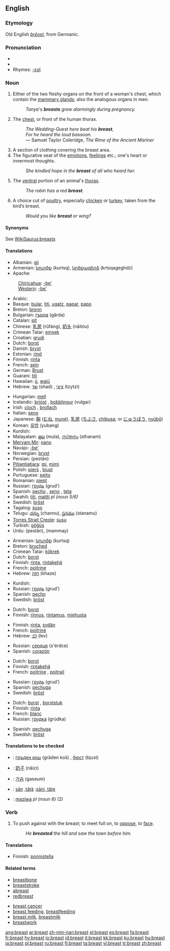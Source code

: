 ==English==
{{wikipedia}}

===Etymology===
Old English ''[[breost|brēost]]'', from Germanic.

===Pronunciation===
*{{IPA|/brɛst/}}
*{{audio|en-us-breast.ogg|Audio (US)}}
*Rhymes: [[Rhymes:English:-ɛst|-ɛst]]

===Noun===
{{en-noun}}

# Either of the two fleshy organs on the front of a woman's chest, which contain the [[mammary gland]]s; also the analogous organs in men.
#:''Tanya's '''breasts''' grew alarmingly during pregnancy.''
# The [[chest]], or front of the human thorax.
#: ''The Wedding-Guest here beat his '''breast''',''
#: ''For he heard the loud bassoon.''
#: — Samuel Taylor Coleridge, ''The Rime of the Ancient Mariner''
# A section of clothing  covering the breast area.
# The figurative seat of the [[emotions]], [[feelings]] etc.; one's heart or innermost thoughts.
#:''She kindled hope in the '''breast''' of all who heard her.''
# The [[ventral]] portion of an animal's [[thorax]].
#: ''The robin has a red '''breast'''.''
# A choice cut of [[poultry]], especially [[chicken]] or [[turkey]], taken from the bird’s breast.
#:''Would you like '''breast''' or wing?''

====Synonyms====
See [[WikiSaurus:breasts]]

====Translations====
{{trans-top|female organ}}
*Albanian: [[gji]]
*Armenian: [[կուրծք]] (kurtsq), [[կրծքագեղձ]] (krtsqageghdz)
*Apache:
:[[Chiricahua]]: [[-be’]]
:[[Western Apache|Western]]: [[-be’]]
*Arabic: {{ARchar|[[صدر]]}} {{Unicode|(ʂadr)}} {{m}}
*Basque: [[bular]], [[titi]], [[ugatz]], [[papar]], [[papo]]
*Breton: [[bronn]] {{f}}
*Bulgarian: [[гърда]] (gǎrda) {{f}}
*Catalan: [[pit]] {{m}}
*Chinese: [[乳房]] (rǔfáng), [[奶头]] (nǎitóu)
*Crimean Tatar: [[emşek]]
*Croatian: [[grudi]] {{fpl}}
*Dutch: [[borst]] {{f}}
*Danish: [[bryst]] {{n}}
*Estonian: [[rind]]
*Finnish: [[rinta]]
*French: [[sein]] {{m}}
*German: [[Brust]] {{f}}
*Guaraní: [[titi]]
*Hawaiian: [[ū]], [[waiū]]
*Hebrew: [[שד]] (shad) {{m}}, [[ציצי]] (tzytzi) {{m}}
{{trans-mid}}
*Hungarian: [[mell]]
*Icelandic: [[brjóst]] {{n}}, [[bobblingur]] {{m}} (vulgar)
*Irish: [[cíoch]] {{f}}, [[brollach]] {{m}}
*Italian: [[seno]] {{m}}
*Japanese: [[胸]] ([[むね]], [[mune|muné]]), [[乳房]] ([[ちぶさ]], [[chibusa]]; or [[にゅうぼう]], [[nyūbō]])
*Korean: [[유방]] (yubang)
*Kurdish: {{KUchar|[[مه‌مک]]}}
*Malayalam: [[മുല]] (mula), [[സ്‌തനം]] (sthanam)
*[[Meryam Mir]]: [[nano]]
*Navajo: [[-be’]]
*Norwegian: [[bryst]] {{n}}
*Persian: {{FAchar|[[پستان]]}} (pestân)
*[[Pitjantjatjara]]: [[ipi]], [[mimi]]
*Polish: [[pierś]] {{f}}, [[biust]] {{m}}
*Portuguese: [[peito]] {{m}}
*Romanian: [[piept]] {{mf}}
*Russian: [[грудь]] (grud’) {{f}}
*Spanish: [[pecho]] {{m}}, [[seno]] {{m}}, [[teta]] {{f}}
*Swahili: [[titi]], [[matiti]] ''pl (noun 5/6)''
*Swedish: [[bröst]] {{n}}
*Tagalog: [[suso]]
*Telugu: [[చన్ను]] (channu), [[స్తనము]] (stanamu)
*[[Torres Strait Creole]]: [[susu]]
*Turkish: [[göğüs]]
*Urdu: {{URchar|[[پستان]]}} (pestân), (mammay)
{{trans-bottom}}

{{trans-top|chest}}
*Armenian: [[կուրծք]] (kurtsq)
*Breton: [[bruched]] {{m}}
*Crimean Tatar: [[kökrek]]
*Dutch: [[borst]] {{f}}
*Finnish: [[rinta]], [[rintakehä]]
*French: [[poitrine]] {{f}}
*Hebrew: [[חזה]] (khaze) {{m}}
{{trans-mid}}
*Kurdish: {{KUchar|[[سنگ]]}}
*Russian: [[грудь]] (grud’) {{f}}
*Spanish: [[pecho]] {{m}}
*Swedish: [[bröst]] {{n}}
{{trans-bottom}}

{{trans-top|section of clothing  covering the breast area}}
*Dutch: [[borst]] {{f}}
*Finnish: [[rinnus]], [[rintamus]], [[miehusta]]
{{trans-bottom}}

{{trans-top|seat of emotions}}
*Finnish: [[rinta]], [[sydän]]
*French: [[poitrine]] {{f}}
*Hebrew: [[לב]] (lev) {{m}}
{{trans-mid}}
*Russian: [[сердце]] (s'érdce) {{n}}
*Spanish: [[corazón]] {{m}}
{{trans-bottom}}

{{trans-top|animal's thorax}}
*Dutch: [[borst]] {{f}}
*Finnish: [[rintakehä]]
*French: [[poitrine]] {{f}}, [[poitrail]] {{m}}
{{trans-mid}}
*Russian: [[грудь]] (grud’) {{f}}
*Spanish: [[pechuga]] {{f}}
*Swedish: [[bröst]] {{n}}
{{trans-bottom}}

{{trans-top|cut of poultry}}
*Dutch: [[borst]] {{f}}, [[borststuk]] {{n}}
*Finnish: [[rinta]]
*French: [[blanc]] {{m}}
*Russian: [[грудка]] (grúdka) {{f}}
{{trans-mid}}
*Spanish: [[pechuga]] {{f}}
*Swedish: [[bröst]] {{c}}
{{trans-bottom}}

====Translations to be checked====
{{checktrans}}
{{trans-top|Translations to be categorized}}
*{{ttbc|Bulgarian}}: [[гръден кош]] (grǎden koš) {{m}}, [[бюст]] (bjust) {{m}}
*{{ttbc|Chinese}}: [[奶子]] (nǎizi)
*{{ttbc|Korean}}: [[가슴]] (gaseum)
*{{ttbc|Romanian}}: [[sân]] {{f}},[[tâţă]] {{f}}:[[sâni, tâţe]] {{p}}
*{{ttbc|Swahili}}: [[maziwa]] ''pl (noun 6)'' (2)
{{trans-bottom}}

===Verb===
{{en-verb}}

# {{transitive}} To push against with the breast; to meet full on, to [[oppose]], to [[face]].
#: ''He '''breasted''' the hill and saw the town before him.''

====Translations====
{{trans-top|to meet full on}}
*Finnish: [[ponnistella]]
{{trans-mid}}
{{trans-bottom}}

====Related terms====
{{top2}}
*[[breastbone]]
*[[breaststroke]]
*[[abreast]]
*[[redbreast]]
{{mid2}}
*[[breast cancer]]
*[[breast feeding]], [[breastfeeding]]
*[[breast milk]], [[breastmilk]]
*[[breastwork]]
{{bottom}}

[[ang:breast]]
[[ar:breast]]
[[zh-min-nan:breast]]
[[el:breast]]
[[es:breast]]
[[fa:breast]]
[[fr:breast]]
[[hy:breast]]
[[io:breast]]
[[id:breast]]
[[it:breast]]
[[kk:breast]]
[[ku:breast]]
[[hu:breast]]
[[ja:breast]]
[[pl:breast]]
[[ru:breast]]
[[fi:breast]]
[[ta:breast]]
[[vi:breast]]
[[tr:breast]]
[[zh:breast]]